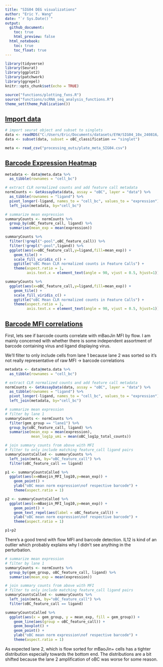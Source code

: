 ```yaml
---
title: "SIG04 DEG visualizations"
author: "Eric Y. Wang"
date: "`r Sys.Date()`"
output:
  github_document:
    toc: true
    html_preview: false
  html_notebook:
    toc: true
    toc_float: true
---
```


```r
library(tidyverse)
library(Seurat)
library(ggplot2)
library(patchwork)
library(ggrepel)
knitr::opts_chunk$set(echo = TRUE)
```

```r
source("functions/plotting_fxns.R")
source("functions/scRNA_seq_analysis_functions.R")
theme_set(theme_Publication())
```

## [Import data]{.underline}

```r
# import seurat object and subset to singlets
data <- readRDS("C:/Users/Eric/Documents/datasets/EYW/SIG04_10x_240816/seurat_outs/SIG04_postqc_seurat.rds")
data <- subset(data, subset = oBC_classification == "singlet")
```

```r
meta <- read_csv("processing_outs/plate_meta_SIG04.csv")
```

## [Barcode Expression Heatmap]{.underline}

```r
metadata <- data@meta.data %>%
  as_tibble(rownames = "cell_bc")

# extract CLR normalized counts and add feature call metadata
normCounts <- GetAssayData(data, assay = "oBC", layer = "data") %>%
  as_tibble(rownames = "ligand") %>%
  pivot_longer(-ligand, names_to = "cell_bc", values_to = "expression") %>%
  left_join(metadata, by="cell_bc")

# summarize mean expression
summaryCounts <- normCounts %>%
  group_by(oBC_feature_call, ligand) %>%
  summarise(mean_exp = mean(expression))
```

```r
summaryCounts %>%
  filter(!grepl("-pool",oBC_feature_call)) %>%
  filter(!grepl("-pool",ligand)) %>%
  ggplot(aes(x=oBC_feature_call,y=ligand,fill=mean_exp)) +
    geom_tile() +
    scale_fill_viridis_c() +
    ggtitle("oBC Mean CLR normalized counts in Feature Calls") +
    theme(aspect.ratio = 1,
          axis.text.x = element_text(angle = 90, vjust = 0.5, hjust=1))
```

```r
summaryCounts %>%
  ggplot(aes(x=oBC_feature_call,y=ligand,fill=mean_exp)) +
    geom_tile() +
    scale_fill_viridis_c() +
    ggtitle("oBC Mean CLR normalized counts in Feature Calls") +
    theme(aspect.ratio = 1,
          axis.text.x = element_text(angle = 90, vjust = 0.5, hjust=1))
```

## [Barcode MFI correlations]{.underline}

First, lets see if barcode counts correlate with mBaoJin MFI by flow. I am mainly concerned with whether there is some independent assortment of barcode containing virus and ligand displaying virus.

We'll filter to only include cells from lane 1 because lane 2 was sorted so it's not really representative of raw MFI -> barcode correlations

```r
metadata <- data@meta.data %>%
  as_tibble(rownames = "cell_bc")

# extract CLR normalized counts and add feature call metadata
normCounts <- GetAssayData(data, assay = "oBC", layer = "data") %>%
  as_tibble(rownames = "ligand") %>%
  pivot_longer(-ligand, names_to = "cell_bc", values_to = "expression") %>%
  left_join(metadata, by="cell_bc")

# summarize mean expression
# filter by lane 1
summaryCounts <- normCounts %>%
  filter(gem_group == "lane1") %>%
  group_by(oBC_feature_call, ligand) %>%
  summarise(mean_exp = mean(expression),
            mean_log1p_umi = mean(oBC_log1p_total_counts))

# join summary counts from above with MFI
# filter to only include matching feature_call ligand pairs
summaryCountsCalled <- summaryCounts %>%
  left_join(meta, by="oBC_feature_call") %>%
  filter(oBC_feature_call == ligand)
```

```r
p1 <- summaryCountsCalled %>%
  ggplot(aes(x=mBaojin_MFI_log10,y=mean_exp)) +
    geom_point() +
    ylab("oBC mean norm expression\nof respective barcode") +
    theme(aspect.ratio = 1)

p2 <- summaryCountsCalled %>%
  ggplot(aes(x=mBaojin_MFI_log10,y=mean_exp)) +
    geom_point() +
    geom_text_repel(aes(label = oBC_feature_call)) +
    ylab("oBC mean norm expression\nof respective barcode") +
    theme(aspect.ratio = 1)

p1+p2
```

There's a good trend with flow MFI and barcode detection. IL12 is kind of an outlier which probably explains why I didn't see anything in the perturbation.

```r
# summarize mean expression
# filter by lane 1
summaryCounts <- normCounts %>%
  group_by(gem_group, oBC_feature_call, ligand) %>%
  summarise(mean_exp = mean(expression))

# join summary counts from above with MFI
# filter to only include matching feature_call ligand pairs
summaryCountsCalled <- summaryCounts %>%
  left_join(meta, by="oBC_feature_call") %>%
  filter(oBC_feature_call == ligand)

summaryCountsCalled %>%
  ggplot(aes(x = gem_group, y = mean_exp, fill = gem_group)) +
    geom_line(aes(group = oBC_feature_call)) +
    geom_boxplot() +
    geom_point() +
    ylab("oBC mean norm expression\nof respective barcode") +
    theme(aspect.ratio = 1)
```

As expected lane 2, which is flow sorted for mBaoJin+ cells has a tighter distribution especially towards the bottom end. The distributions are a bit shifted because the lane 2 amplification of oBC was worse for some reason. 















